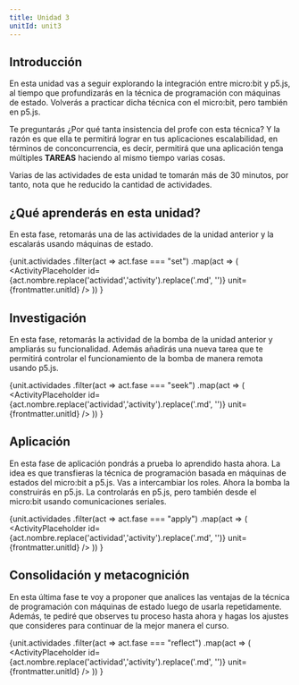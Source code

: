 ```yaml
---
title: Unidad 3
unitId: unit3
---
```




## Introducción

En esta unidad vas a seguir explorando la integración entre micro:bit y p5.js,  
al tiempo que profundizarás en la técnica de programación con máquinas 
de estado. Volverás a practicar dicha técnica con el micro:bit, pero 
también en p5.js. 

Te preguntarás ¿Por qué tanta insistencia del profe con esta técnica? Y la 
razón es que ella te permitirá lograr en tus aplicaciones escalabilidad, 
en términos de conconcurrencia, es decir, permitirá que una aplicación tenga 
múltiples **TAREAS** haciendo al mismo tiempo varias cosas.

Varias de las actividades de esta unidad te tomarán más de 30 minutos, por tanto, 
nota que he reducido la cantidad de actividades.

## ¿Qué aprenderás en esta unidad?

En esta fase, retomarás una de las actividades de la unidad anterior y la 
escalarás usando máquinas de estado.

{unit.actividades
  .filter(act => act.fase === "set")
  .map(act => (
    <ActivityPlaceholder 
      id={act.nombre.replace('actividad','activity').replace('.md', '')} 
      unit={frontmatter.unitId} 
    />
  ))
}

## Investigación

En esta fase, retomarás la actividad de la bomba de la unidad anterior y 
ampliarás su funcionalidad. Además añadirás una nueva tarea que 
te permitirá controlar el funcionamiento de la bomba de manera remota usando p5.js.

{unit.actividades
  .filter(act => act.fase === "seek")
  .map(act => (
    <ActivityPlaceholder 
      id={act.nombre.replace('actividad','activity').replace('.md', '')} 
      unit={frontmatter.unitId}
    />
  ))
}

## Aplicación

En esta fase de aplicación pondrás a prueba lo aprendido hasta ahora. La 
idea es que transfieras la técnica de programación basada en máquinas de 
estados del micro:bit a p5.js. Vas a intercambiar los roles. Ahora la bomba 
la construirás en p5.js. La controlarás en p5.js, pero también desde 
el micro:bit usando comunicaciones seriales.

{unit.actividades
  .filter(act => act.fase === "apply")
  .map(act => (
    <ActivityPlaceholder 
      id={act.nombre.replace('actividad','activity').replace('.md', '')} 
      unit={frontmatter.unitId} 
    />
  ))
}

## Consolidación y metacognición

En esta última fase te voy a proponer que analices las ventajas 
de la técnica de programación con máquinas de estado luego 
de usarla repetidamente. Además, te pediré que observes tu proceso 
hasta ahora y hagas los ajustes que consideres para continuar 
de la mejor manera el curso.

{unit.actividades
  .filter(act => act.fase === "reflect")
  .map(act => (
    <ActivityPlaceholder 
      id={act.nombre.replace('actividad','activity').replace('.md', '')} 
      unit={frontmatter.unitId} 
    />
  ))
}